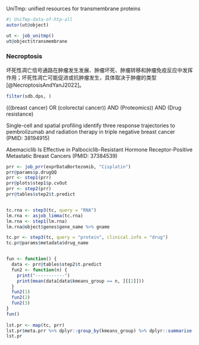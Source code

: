 

UniTmp: unified resources for transmembrane proteins

```r
#| UniTmp-data-of-htp-all
autor(ut@object)
```

```r
ut <- job_unitmp()
ut@object$transmembrane
```

### Necroptosis

坏死性凋亡信号通路在肿瘤发生发展、肿瘤坏死、肿瘤转移和肿瘤免疫反应中发挥作用；坏死性凋亡可能促进或抗肿瘤发生，具体取决于肿瘤的类型[@NecroptosisAndYanJ2022]。

```r
filter(sdb.dps, )
```

(((breast cancer) OR (colorectal cancer)) AND (Proteomics)) AND (Drug resistance)

Single-cell and spatial profiling identify three response trajectories to pembrolizumab and radiation therapy in triple negative breast cancer (PMID: 38194915)

Abemaciclib Is Effective in Palbociclib-Resistant Hormone Receptor-Positive Metastatic Breast Cancers
(PMID: 37384539)

```r


prr <- job_prr(exprDataBortezomib, "Cisplatin")
prr@params$p.drugQQ
prr <- step1(prr)
prr@plots$step1$p.cvOut
prr <- step2(prr)
prr@tables$step2$t.predict


tc.rna <- step3(tc, query = "RNA")
lm.rna <- asjob_limma(tc.rna)
lm.rna <- step1(lm.rna)
lm.rna@object$genes$gene_name %>% gname

tc.pr <- step3(tc, query = "protein", clinical.info = "drug")
tc.pr@params$metadata$drug_name


fun <- function() {
  data <- prr@tables$step2$t.predict
  fun2 <- function(n) {
    print("-----------")
    print(mean(data[data$kmeans_group == n, ][[2]]))
  }
  fun2(1)
  fun2(2)
  fun2(3)
}
fun()
 
lst.pr <- map(tc, prr)
lst.pr$meta.prr %>% dplyr::group_by(kmeans_group) %>% dplyr::summarise(mean = mean(sensitivity))
lst.pr

```
